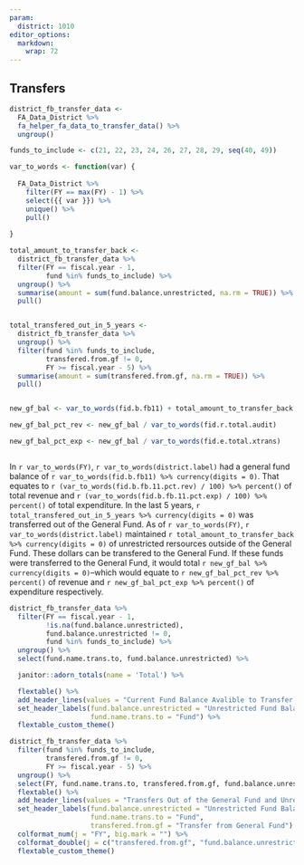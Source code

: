 ```yaml
---
param:
  district: 1010
editor_options: 
  markdown: 
    wrap: 72
---
```


## Transfers




```r
district_fb_transfer_data <- 
  FA_Data_District %>% 
  fa_helper_fa_data_to_transfer_data() %>% 
  ungroup()

funds_to_include <- c(21, 22, 23, 24, 26, 27, 28, 29, seq(40, 49))
```



```r
var_to_words <- function(var) {
  
  FA_Data_District %>% 
    filter(FY == max(FY) - 1) %>% 
    select({{ var }}) %>% 
    unique() %>% 
    pull()
  
}
```



```r
total_amount_to_transfer_back <- 
  district_fb_transfer_data %>% 
  filter(FY == fiscal.year - 1,
         fund %in% funds_to_include) %>% 
  ungroup() %>% 
  summarise(amount = sum(fund.balance.unrestricted, na.rm = TRUE)) %>% 
  pull()


total_transfered_out_in_5_years <- 
  district_fb_transfer_data %>% 
  ungroup() %>% 
  filter(fund %in% funds_to_include,
         transfered.from.gf != 0,
         FY >= fiscal.year - 5) %>% 
  summarise(amount = sum(transfered.from.gf, na.rm = TRUE)) %>% 
  pull()


new_gf_bal <- var_to_words(fid.b.fb11) + total_amount_to_transfer_back

new_gf_bal_pct_rev <- new_gf_bal / var_to_words(fid.r.total.audit)

new_gf_bal_pct_exp <- new_gf_bal / var_to_words(fid.e.total.xtrans)



```


In `r var_to_words(FY)`, `r var_to_words(district.label)` had a general
fund balance of
`r var_to_words(fid.b.fb11) %>% currency(digits = 0)`.
That equates to
`r (var_to_words(fid.b.fb.11.pct.rev) / 100) %>% percent()` of total
revenue and `r (var_to_words(fid.b.fb.11.pct.exp) / 100) %>% percent()`
of total expenditure. In the last 5 years,
`r total_transfered_out_in_5_years %>% currency(digits = 0)` was
transferred out of the General Fund. As of `r var_to_words(FY)`, `r var_to_words(district.label)` maintained `r total_amount_to_transfer_back %>% currency(digits = 0)` of unrestricted rersources outside of the General Fund. These dollars can be transfered to the General Fund. If these funds
were transferred to the General Fund, it would total `r new_gf_bal %>% currency(digits = 0)`--which would
equate to `r new_gf_bal_pct_rev %>% percent()` of revenue and
`r new_gf_bal_pct_exp %>% percent()` of expenditure respectively.





```r

district_fb_transfer_data %>% 
  filter(FY == fiscal.year - 1,
         !is.na(fund.balance.unrestricted),
         fund.balance.unrestricted != 0,
         fund %in% funds_to_include) %>% 
  ungroup() %>% 
  select(fund.name.trans.to, fund.balance.unrestricted) %>% 

  janitor::adorn_totals(name = 'Total') %>% 

  flextable() %>% 
  add_header_lines(values = "Current Fund Balance Avalible to Transfer Back to the General Fund") %>% 
  set_header_labels(fund.balance.unrestricted = "Unrestricted Fund Balance",
                    fund.name.trans.to = "Fund") %>% 
  flextable_custom_theme()

```



```r
district_fb_transfer_data %>% 
  filter(fund %in% funds_to_include,
         transfered.from.gf != 0,
         FY >= fiscal.year - 5) %>% 
  ungroup() %>% 
  select(FY, fund.name.trans.to, transfered.from.gf, fund.balance.unrestricted) %>% 
  flextable() %>% 
  add_header_lines(values = "Transfers Out of the General Fund and Unrestricted Fund Balance") %>% 
  set_header_labels(fund.balance.unrestricted = "Unrestricted Fund Balance",
                    fund.name.trans.to = "Fund",
                    transfered.from.gf = "Transfer from General Fund") %>% 
  colformat_num(j = "FY", big.mark = "") %>%
  colformat_double(j = c("transfered.from.gf", "fund.balance.unrestricted"), big.mark = ",", )%>%
  flextable_custom_theme()



```

